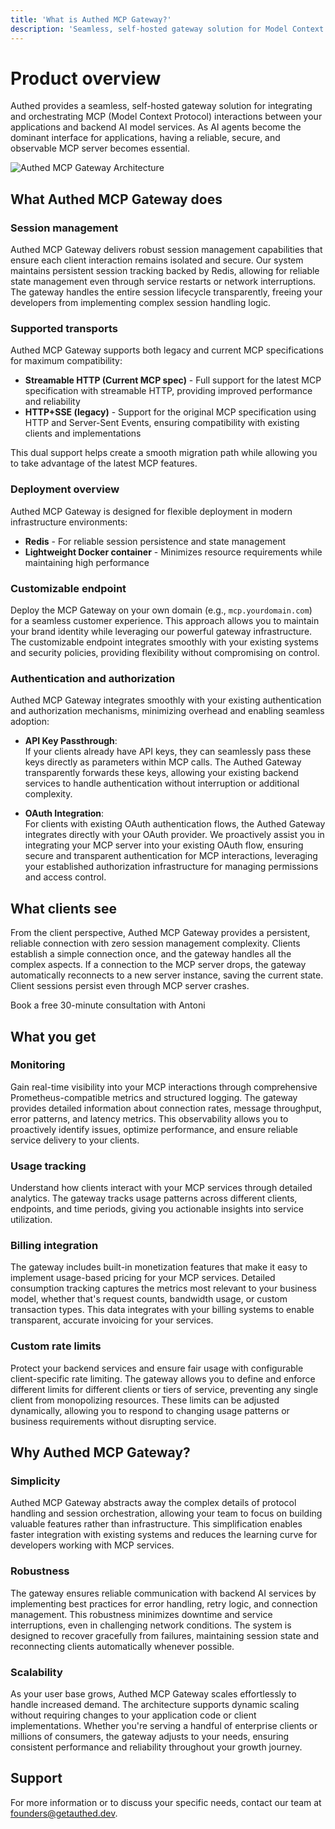 ```yaml
---
title: 'What is Authed MCP Gateway?'
description: 'Seamless, self-hosted gateway solution for Model Context Protocol (MCP) interactions'
---
```


# Product overview

Authed provides a seamless, self-hosted gateway solution for integrating and orchestrating MCP (Model Context Protocol) interactions between your applications and backend AI model services. As AI agents become the dominant interface for applications, having a reliable, secure, and observable MCP server becomes essential.

![Authed MCP Gateway Architecture](/images/image.png)

## What Authed MCP Gateway does

### Session management

Authed MCP Gateway delivers robust session management capabilities that ensure each client interaction remains isolated and secure. Our system maintains persistent session tracking backed by Redis, allowing for reliable state management even through service restarts or network interruptions. The gateway handles the entire session lifecycle transparently, freeing your developers from implementing complex session handling logic.

### Supported transports

Authed MCP Gateway supports both legacy and current MCP specifications for maximum compatibility:

- **Streamable HTTP (Current MCP spec)** - Full support for the latest MCP specification with streamable HTTP, providing improved performance and reliability
- **HTTP+SSE (legacy)** - Support for the original MCP specification using HTTP and Server-Sent Events, ensuring compatibility with existing clients and implementations

This dual support helps create a smooth migration path while allowing you to take advantage of the latest MCP features.

### Deployment overview

Authed MCP Gateway is designed for flexible deployment in modern infrastructure environments:

- **Redis** - For reliable session persistence and state management
- **Lightweight Docker container** - Minimizes resource requirements while maintaining high performance

### Customizable endpoint

Deploy the MCP Gateway on your own domain (e.g., `mcp.yourdomain.com`) for a seamless customer experience. This approach allows you to maintain your brand identity while leveraging our powerful gateway infrastructure. The customizable endpoint integrates smoothly with your existing systems and security policies, providing flexibility without compromising on control.

### Authentication and authorization

Authed MCP Gateway integrates smoothly with your existing authentication and authorization mechanisms, minimizing overhead and enabling seamless adoption:

- **API Key Passthrough**:  
  If your clients already have API keys, they can seamlessly pass these keys directly as parameters within MCP calls. The Authed Gateway transparently forwards these keys, allowing your existing backend services to handle authentication without interruption or additional complexity.

- **OAuth Integration**:  
  For clients with existing OAuth authentication flows, the Authed Gateway integrates directly with your OAuth provider. We proactively assist you in integrating your MCP server into your existing OAuth flow, ensuring secure and transparent authentication for MCP interactions, leveraging your established authorization infrastructure for managing permissions and access control.

## What clients see

From the client perspective, Authed MCP Gateway provides a persistent, reliable connection with zero session management complexity. Clients establish a simple connection once, and the gateway handles all the complex aspects. If a connection to the MCP server drops, the gateway automatically reconnects to a new server instance, saving the current state. Client sessions persist even through MCP server crashes.

<div className="flex justify-center my-8">
  <CardGroup cols={1}>
    <Card
      title="Ready to explore how Authed MCP Gateway can work for your specific needs?"
      icon="calendar"
      href="https://cal.com/antoni-gmitruk/30min"
    >
      Book a free 30-minute consultation with Antoni
    </Card>
  </CardGroup>
</div>

## What you get

### Monitoring

Gain real-time visibility into your MCP interactions through comprehensive Prometheus-compatible metrics and structured logging. The gateway provides detailed information about connection rates, message throughput, error patterns, and latency metrics. This observability allows you to proactively identify issues, optimize performance, and ensure reliable service delivery to your clients.

### Usage tracking

Understand how clients interact with your MCP services through detailed analytics. The gateway tracks usage patterns across different clients, endpoints, and time periods, giving you actionable insights into service utilization.

### Billing integration

The gateway includes built-in monetization features that make it easy to implement usage-based pricing for your MCP services. Detailed consumption tracking captures the metrics most relevant to your business model, whether that's request counts, bandwidth usage, or custom transaction types. This data integrates with your billing systems to enable transparent, accurate invoicing for your services.

### Custom rate limits

Protect your backend services and ensure fair usage with configurable client-specific rate limiting. The gateway allows you to define and enforce different limits for different clients or tiers of service, preventing any single client from monopolizing resources. These limits can be adjusted dynamically, allowing you to respond to changing usage patterns or business requirements without disrupting service.

## Why Authed MCP Gateway?

### Simplicity

Authed MCP Gateway abstracts away the complex details of protocol handling and session orchestration, allowing your team to focus on building valuable features rather than infrastructure. This simplification enables faster integration with existing systems and reduces the learning curve for developers working with MCP services.

### Robustness

The gateway ensures reliable communication with backend AI services by implementing best practices for error handling, retry logic, and connection management. This robustness minimizes downtime and service interruptions, even in challenging network conditions. The system is designed to recover gracefully from failures, maintaining session state and reconnecting clients automatically whenever possible.

### Scalability

As your user base grows, Authed MCP Gateway scales effortlessly to handle increased demand. The architecture supports dynamic scaling without requiring changes to your application code or client implementations. Whether you're serving a handful of enterprise clients or millions of consumers, the gateway adjusts to your needs, ensuring consistent performance and reliability throughout your growth journey.

## Support

For more information or to discuss your specific needs, contact our team at [founders@getauthed.dev](mailto:founders@getauthed.dev).
